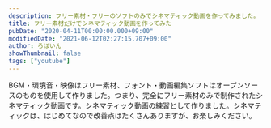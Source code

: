 ```yaml
---
description: フリー素材・フリーのソフトのみでシネマティック動画を作ってみました。
title: フリー素材だけでシネマティック動画を作ってみた
pubDate: "2020-04-11T00:00:00.000+09:00"
modifiedDate: "2021-06-12T02:27:15.707+09:00"
author: ろぼいん
showThumbnail: false
tags: ["youtube"]
---
```



BGM・環境音・映像はフリー素材、フォント・動画編集ソフトはオープンソースのものを使用して作りました。つまり、完全にフリー素材のみで制作されたシネマティック動画です。シネマティック動画の練習として作りました。シネマティックは、はじめてなので改善点はたくさんありますが、お楽しみください。

<YouTube id="uWvt-sMbkgw" />
